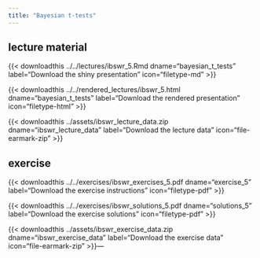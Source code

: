 ```yaml
---
title: "Bayesian t-tests"
---
```


## lecture material

{{< downloadthis ../../lectures/ibswr_5.Rmd dname="bayesian_t_tests" label="Download the shiny presentation" icon="filetype-md" >}}


{{< downloadthis ../../rendered_lectures/ibswr_5.html dname="bayesian_t_tests" label="Download the rendered presentation" icon="filetype-html" >}}

{{< downloadthis ../assets/ibswr_lecture_data.zip dname="ibswr_lecture_data" label="Download the lecture data" icon="file-earmark-zip" >}}

## exercise

{{< downloadthis ../../exercises/ibswr_exercises_5.pdf dname="exercise_5" label="Download the exercise instructions" icon="filetype-pdf" >}}

{{< downloadthis ../../exercises/ibswr_solutions_5.pdf dname="solutions_5" label="Download the exercise solutions" icon="filetype-pdf" >}}

{{< downloadthis ../assets/ibswr_exercise_data.zip dname="ibswr_exercise_data" label="Download the exercise data" icon="file-earmark-zip" >}}---
